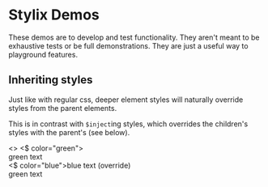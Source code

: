 
<Meta title="Stylix" />

# Stylix Demos

These demos are to develop and test functionality. They aren't meant to be exhaustive tests or be
full demonstrations. They are just a useful way to playground features.

## Inheriting styles

Just like with regular css, deeper element styles will naturally override styles from the parent
elements.

This is in contrast with `$inject`ing styles, which overrides the children's styles with the
parent's (see below).

<Preview>
  <Story name="Inherited style">
    <>
      <$ color="green">
        <div>green text</div>
        <$ color="blue">blue text (override)</$>
        <div>green text</div>
      </$>
    </>
  </Story>
</Preview>
